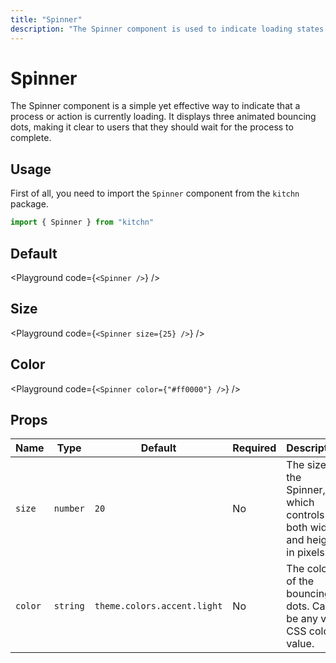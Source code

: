 ```yaml
---
title: "Spinner"
description: "The Spinner component is used to indicate loading states in your application. It displays animated bouncing dots to convey progress."
---
```



# Spinner

The Spinner component is a simple yet effective way to indicate that a process or action is currently loading. It displays three animated bouncing dots, making it clear to users that they should wait for the process to complete.

## Usage

First of all, you need to import the `Spinner` component from the `kitchn` package.

```js
import { Spinner } from "kitchn"
```

## Default

<Playground
  code={`
<Spinner />
`}
/>

## Size

<Playground
  code={`
<Spinner size={25} />
`}
/>

## Color

<Playground
  code={`
<Spinner color={"#ff0000"} />
`}
/>

## Props

| Name | Type | Default | Required | Description
|------|------|---------|----------|-------------
| `size` | `number` | `20` | No | The size of the Spinner, which controls both width and height in pixels.
| `color` | `string` | `theme.colors.accent.light` | No | The color of the bouncing dots. Can be any valid CSS color value.
